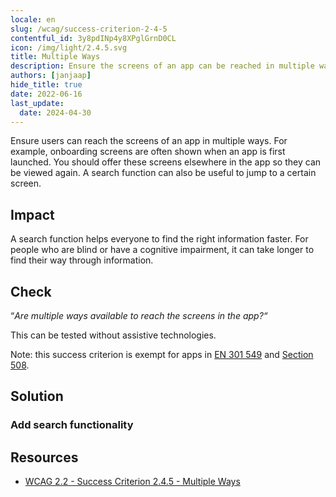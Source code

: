 ```yaml
---
locale: en
slug: /wcag/success-criterion-2-4-5
contentful_id: 3y8pdINp4y8XPglGrnD0CL
icon: /img/light/2.4.5.svg
title: Multiple Ways
description: Ensure the screens of an app can be reached in multiple ways.
authors: [janjaap]
hide_title: true
date: 2022-06-16
last_update:
  date: 2024-04-30
---
```


<Hero
  title="Multiple Ways"
  imageSrc="/img/light/2.4.5.svg"
  alt="WCAG 2.4.5 - Logo"
  prefix="Success Criterion 2.4.5"
  suffix="Level AA"
/>

Ensure users can reach the screens of an app in multiple ways. For example, onboarding screens are often shown when an app is first launched. You should offer these screens elsewhere in the app so they can be viewed again. A search function can also be useful to jump to a certain screen.

## Impact

A search function helps everyone to find the right information faster. For people who are blind or have a cognitive impairment, it can take longer to find their way through information.

## Check

“*Are multiple ways available to reach the screens in the app?“*

This can be tested without assistive technologies.

Note: this success criterion is exempt for apps in [EN 301 549](/en/guidelines/en-301-549) and [Section 508](/en/guidelines/section-508).

## Solution

### Add search functionality

<CodeSample id="screen-search" locale="en"/>

## Resources

- [WCAG 2.2 - Success Criterion 2.4.5 - Multiple Ways](https://www.w3.org/TR/WCAG22/#multiple-ways)
